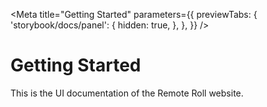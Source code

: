 
<Meta
  title="Getting Started"
  parameters={{
    previewTabs: {
      'storybook/docs/panel': {
        hidden: true,
      },
    },
  }}
/>

# Getting Started

This is the UI documentation of the Remote Roll website.
